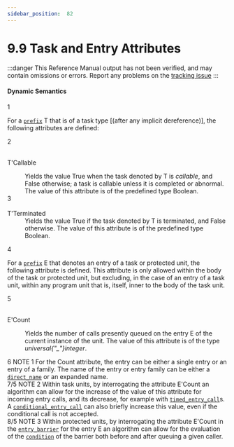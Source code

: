 ```yaml
---
sidebar_position:  82
---
```


# 9.9 Task and Entry Attributes

:::danger
This Reference Manual output has not been verified,
and may contain omissions or errors.
Report any problems on the [tracking issue](https://github.com/ada-lang-io/ada-lang-io/issues/20)
:::



#### Dynamic Semantics

<MarginText>1</MarginText>
<p>For a <code><a href="/docs/arm/AA-4/AA-4.1#S0093">prefix</a></code> T that is of a task type [(after any implicit dereference)], the following attributes are defined: <br /></p>

<MarginText>2</MarginText>
<dt><br/>T'Callable</dt>
<dl>
<dd>Yields the value True when the task denoted by T is <em>callable</em>, and False otherwise; a task is callable unless it is completed or abnormal. The value of this attribute is of the predefined type Boolean.<br /></dd>
<MarginText>3</MarginText>
<dt><br/>T'Terminated</dt>
<dd>Yields the value True if the task denoted by T is terminated, and False otherwise. The value of this attribute is of the predefined type Boolean. <br /></dd>
</dl>
<MarginText>4</MarginText>
<p>For a <code><a href="/docs/arm/AA-4/AA-4.1#S0093">prefix</a></code> E that denotes an entry of a task or protected unit, the following attribute is defined. This attribute is only allowed within the body of the task or protected unit, but excluding, in the case of an entry of a task unit, within any program unit that is, itself, inner to the body of the task unit. <br /></p>

<MarginText>5</MarginText>
<dt><br/>E'Count</dt>
<dl>
<dd>Yields the number of calls presently queued on the entry E of the current instance of the unit. The value of this attribute is of the type <em>universal{"_"}integer</em>.<br /></dd>
</dl>
<AnnotatedOnly>
<MarginText>6</MarginText>
<Admonition type="aarm" aarm="note">
NOTE 1   For the Count attribute, the entry can be either a single entry or an entry of a family. The name of the entry or entry family can be either a <code><a href="/docs/arm/AA-4/AA-4.1#S0092">direct_name</a></code> or an expanded name.<br />
</Admonition>
</AnnotatedOnly>

<AnnotatedOnly>
<MarginText>7/5</MarginText>
<MarginInfo items={["AI12-0442-1"]} />
<Admonition type="aarm" aarm="note">
NOTE 2   Within task units, by interrogating the attribute E'Count an algorithm can allow for the increase of the value of this attribute for incoming entry calls, and its decrease, for example with <code><a href="/docs/arm/AA-9/AA-9.7#S0276">timed_entry_call</a></code>s. A <code><a href="/docs/arm/AA-9/AA-9.7#S0279">conditional_entry_call</a></code> can also briefly increase this value, even if the conditional call is not accepted.<br />
</Admonition>
</AnnotatedOnly>

<AnnotatedOnly>
<MarginText>8/5</MarginText>
<MarginInfo items={["AI12-0442-1"]} />
<Admonition type="aarm" aarm="note">
NOTE 3   Within protected units, by interrogating the attribute E'Count in the <code><a href="/docs/arm/AA-9/AA-9.5#S0262">entry_barrier</a></code> for the entry E an algorithm can allow for the evaluation of the <code><a href="/docs/arm/AA-4/AA-4.5#S0150">condition</a></code> of the barrier both before and after queuing a given caller. <br />
</Admonition>
</AnnotatedOnly>

